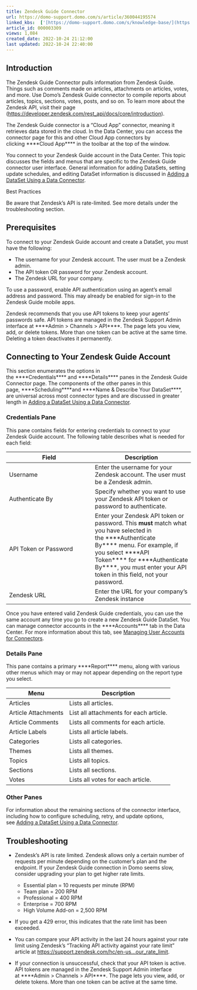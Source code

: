 ```yaml
---
title: Zendesk Guide Connector
url: https://domo-support.domo.com/s/article/360044195574
linked_kbs:  ['[https://domo-support.domo.com/s/knowledge-base/](https://domo-support.domo.com/s/knowledge-base/)', '[https://domo-support.domo.com/s/](https://domo-support.domo.com/s/)', '[https://domo-support.domo.com/s/topic/0TO5w000000ZammGAC](https://domo-support.domo.com/s/topic/0TO5w000000ZammGAC)', '[https://domo-support.domo.com/s/topic/0TO5w000000ZanLGAS](https://domo-support.domo.com/s/topic/0TO5w000000ZanLGAS)', '[https://domo-support.domo.com/s/topic/0TO5w000000ZaoQGAS](https://domo-support.domo.com/s/topic/0TO5w000000ZaoQGAS)', '[https://domo-support.domo.com/s/article/360042926274](https://domo-support.domo.com/s/article/360042926274)', '[https://domo-support.domo.com/s/article/360042926054](https://domo-support.domo.com/s/article/360042926054)', '[https://domo-support.domo.com/s/article/360044195574](https://domo-support.domo.com/s/article/360044195574)', '[https://domo-support.domo.com/s/topic/0TO5w000000ZaoQGAS/api-connectors](https://domo-support.domo.com/s/topic/0TO5w000000ZaoQGAS/api-connectors)', '[https://domo-support.domo.com/s/article/360043429933](https://domo-support.domo.com/s/article/360043429933)', '[https://domo-support.domo.com/s/article/360043429953](https://domo-support.domo.com/s/article/360043429953)', '[https://domo-support.domo.com/s/article/360042925494](https://domo-support.domo.com/s/article/360042925494)', '[https://domo-support.domo.com/s/article/4408174643607](https://domo-support.domo.com/s/article/4408174643607)', '[https://domo-support.domo.com/s/article/360043429913](https://domo-support.domo.com/s/article/360043429913)', '[https://domo-support.domo.com/s/login/](https://domo-support.domo.com/s/login/)']
article_id: 000003309
views: 1,084
created_date: 2022-10-24 21:12:00
last updated: 2022-10-24 22:40:00
---
```




Introduction
------------


The Zendesk Guide Connector pulls information from Zendesk Guide. Things such as comments made on articles, attachments on articles, votes, and more. Use Domo’s Zendesk Guide connector to compile reports about articles, topics, sections, votes, posts, and so on. To learn more about the Zendesk API, visit their page (<https://developer.zendesk.com/rest_api/docs/core/introduction>).


The Zendesk Guide connector is a "Cloud App" connector, meaning it retrieves data stored in the cloud. In the Data Center, you can access the connector page for this and other Cloud App connectors by clicking ****Cloud App**** in the toolbar at the top of the window.


You connect to your Zendesk Guide account in the Data Center. This topic discusses the fields and menus that are specific to the Zendesk Guide connector user interface. General information for adding DataSets, setting update schedules, and editing DataSet information is discussed in [Adding a DataSet Using a Data Connector](/s/article/360042926274 "Adding a DataSet Using a Data Connector").


Best Practices 


Be aware that Zendesk's API is rate-limited. See more details under the troubleshooting section.


Prerequisites
-------------


To connect to your Zendesk Guide account and create a DataSet, you must have the following:


* The username for your Zendesk account. The user must be a Zendesk admin.
* The API token OR password for your Zendesk account.
* The Zendesk URL for your company.


To use a password, enable API authentication using an agent's email address and password. This may already be enabled for sign-in to the Zendesk Guide mobile apps.


Zendesk recommends that you use API tokens to keep your agents' passwords safe. API tokens are managed in the Zendesk Support Admin interface at ****Admin > Channels > API****. The page lets you view, add, or delete tokens. More than one token can be active at the same time. Deleting a token deactivates it permanently.


Connecting to Your Zendesk Guide Account
----------------------------------------


This section enumerates the options in the ****Credentials**** and ****Details**** panes in the Zendesk Guide Connector page. The components of the other panes in this page, ****Scheduling****and ****Name & Describe Your DataSet****, are universal across most connector types and are discussed in greater length in [Adding a DataSet Using a Data Connector](/s/article/360042926274 "Adding a DataSet Using a Data Connector").


### Credentials Pane


This pane contains fields for entering credentials to connect to your Zendesk Guide account. The following table describes what is needed for each field:  




| Field | Description |
| --- | --- |
| Username | Enter the username for your Zendesk account. The user must be a Zendesk admin. |
| Authenticate By | Specify whether you want to use your Zendesk API token or password to authenticate. |
| API Token or Password | Enter your Zendesk API token or password. This **must** match what you have selected in the ****Authenticate By**** menu. For example, if you select ****API Token**** for ****Authenticate By****, you must enter your API token in this field, not your password. |
| Zendesk URL | Enter the URL for your company's Zendesk instance |


Once you have entered valid Zendesk Guide credentials, you can use the same account any time you go to create a new Zendesk Guide DataSet. You can manage connector accounts in the ****Accounts**** tab in the Data Center. For more information about this tab, see [Managing User Accounts for Connectors](/s/article/360042926054 "Managing User Accounts for Connectors").


### Details Pane


This pane contains a primary ****Report**** menu, along with various other menus which may or may not appear depending on the report type you select.




| Menu | Description |
| --- | --- |
| Articles | Lists all articles. |
| Article Attachments | List all attachments for each article. |
| Article Comments | Lists all comments for each article. |
| Article Labels | Lists all article labels. |
| Categories | Lists all categories. |
| Themes | Lists all themes. |
| Topics | Lists all topics. |
| Sections | Lists all sections. |
| Votes | Lists all votes for each article. |


### Other Panes


For information about the remaining sections of the connector interface, including how to configure scheduling, retry, and update options, see [Adding a DataSet Using a Data Connector](/s/article/360042926274).


Troubleshooting
---------------


* Zendesk's API is rate limited. Zendesk allows only a certain number of requests per minute depending on the customer's plan and the endpoint. If your Zendesk Guide connection in Domo seems slow, consider upgrading your plan to get higher rate limits.


	+ Essential plan = 10 requests per minute (RPM)
	+ Team plan = 200 RPM
	+ Professional = 400 RPM
	+ Enterprise = 700 RPM
	+ High Volume Add-on = 2,500 RPM
* If you get a 429 error, this indicates that the rate limit has been exceeded.
* You can compare your API activity in the last 24 hours against your rate limit using Zendesk's "Tracking API activity against your rate limit" article at [https://support.zendesk.com/hc/en-us...our\_rate\_limit](https://support.zendesk.com/hc/en-us/articles/115002555167#tracking_your_api_activity_against_your_rate_limit "https://support.zendesk.com/hc/en-us/articles/115002555167#tracking_your_api_activity_against_your_rate_limit").
* If your connection is unsuccessful, check that your API token is active. API tokens are managed in the Zendesk Support Admin interface at ****Admin > Channels > API****. The page lets you view, add, or delete tokens. More than one token can be active at the same time.
